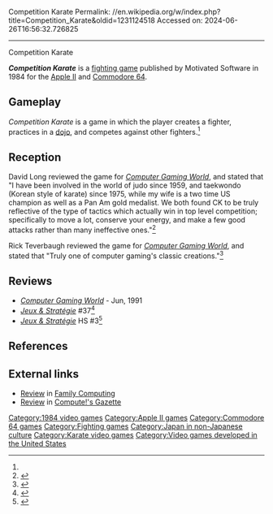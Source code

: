 Competition Karate
Permalink: //en.wikipedia.org/w/index.php?title=Competition_Karate&oldid=1231124518
Accessed on: 2024-06-26T16:56:32.726825



------
Competition Karate
{{Short description|1984 video game}}
{{Infobox video game
| collapsible = 
| state = 
| italic title = 
| title = Competition Karate
| image = Competition Karate.jpg
| alt = 
| caption = Cover art
| developer = 
| publisher = Motivated Software
| series = 
| engine = 
| platforms = [[Apple II series|Apple II]], [[Commodore 64]]
| released = {{vgrelease|NA|November 11, 1984<ref>{{cite web |title=Competition Karate (Registration Number TX0001610829) |url=https://cocatalog.loc.gov |website=[[United States Copyright Office]] |access-date=1 June 2021}}</ref>}}
| genre = [[Fighting game|Fighting]]
| modes = 
}}

'''''Competition Karate''''' is a [[fighting game]] published by Motivated Software in 1984 for the [[Apple II series|Apple II]] and [[Commodore 64]].

==Gameplay==
''Competition Karate'' is a game in which the player creates a fighter, practices in a [[dojo]], and competes against other fighters.<ref name="CGW20"/>

==Reception==
David Long reviewed the game for ''[[Computer Gaming World]]'', and stated that "I have been involved in the world of judo since 1959, and taekwondo (Korean style of karate) since 1975, while my wife is a two time US champion as well as a Pan Am gold medalist. We both found CK to be truly reflective of the type of tactics which actually win in top level competition; specifically to move a lot, conserve your energy, and make a few good attacks rather than many ineffective ones."<ref name="CGW20">{{cite magazine |last=Long |first=David |title=Micro-Reviews |magazine=Computer Gaming World |date=February 1985 |volume=1 |issue=20 |pages=35}}</ref>

Rick Teverbaugh reviewed the game for ''[[Computer Gaming World]]'', and stated that "Truly one of computer gaming's classic creations."<ref name="CGW27">{{cite magazine |last=Teverbaugh |first=Rick |title=Sports Scorecard |magazine=Computer Gaming World |date=April 1986 |volume=1 |issue=27 |pages=41}}</ref>

==Reviews==
*''[[Computer Gaming World]]'' - Jun, 1991
*''[[:fr:Jeux et Stratégie|Jeux & Stratégie]]'' #37<ref>{{cite web | url=https://archive.org/details/jeux-et-strategie-37/page/48/mode/2up | title=Jeux & stratégie 37 | date=February 1986 }}</ref>
*''[[:fr:Jeux et Stratégie|Jeux & Stratégie]]'' HS #3<ref>{{cite web | url=https://archive.org/details/jeux-et-strategie-hs-3/page/84/mode/2up | title=Jeux & stratégie HS 3 | year=1986 }}</ref>

==References==
{{reflist}}

==External links==
*[https://archive.org/details/family-computing-27/page/n101/mode/2up Review] in [[Family Computing]]
*[https://archive.org/details/1985-09-computegazette/page/n59/mode/2up Review] in [[Compute!'s Gazette]]

[[Category:1984 video games]]
[[Category:Apple II games]]
[[Category:Commodore 64 games]]
[[Category:Fighting games]]
[[Category:Japan in non-Japanese culture]]
[[Category:Karate video games]]
[[Category:Video games developed in the United States]]